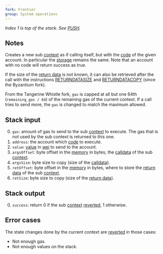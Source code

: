 ```yaml
---
fork: Frontier
group: System operations
---
```


*Index 1 is top of the stack. See [PUSH](/#60).*

## Notes

Creates a new sub [context](/about) as if calling itself, but with the [code](/about) of the given account. In particular the [storage](/about) remains the same. Note that an account with no code will return success as true.

If the size of the [return data](/about) is not known, it can also be retrieved after the call with the instructions [RETURNDATASIZE](/#3D) and [RETURNDATACOPY](/#3E) (since the Byzantium fork).

From the Tangerine Whistle fork, `gas` is capped at all but one 64th (`remaining_gas / 64`) of the remaining gas of the current context. If a call tries to send more, the `gas` is changed to match the maximum allowed.

## Stack input

0. `gas`: amount of gas to send to the sub [context](/about) to execute. The gas that is not used by the sub context is returned to this one.
1. `address`: the account which [code](/about) to execute.
2. `value`: [value](/#34) in [wei](https://www.investopedia.com/terms/w/wei.asp) to send to the account.
3. `argsOffset`: byte offset in the [memory](/about) in bytes, the [calldata](/about) of the sub [context](/about).
4. `argsSize`: byte size to copy (size of the [calldata](/about)).
5. `retOffset`: byte offset in the [memory](/about) in bytes, where to store the [return data](/about) of the sub [context](/about).
6. `retSize`: byte size to copy (size of the [return data](/about)).

## Stack output

0. `success`: return 0 if the sub [context](/about) [reverted](/#FD), 1 otherwise.

## Error cases

The state changes done by the current context are [reverted](#FD) in those cases:
- Not enough gas.
- Not enough values on the stack.
